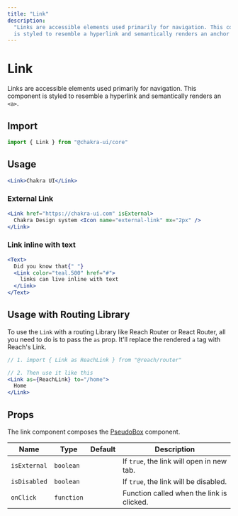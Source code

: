 ```yaml
---
title: "Link"
description:
  "Links are accessible elements used primarily for navigation. This component
  is styled to resemble a hyperlink and semantically renders an anchor tag."
---
```


# Link

Links are accessible elements used primarily for navigation. This component is
styled to resemble a hyperlink and semantically renders an `<a>`.

## Import

```js
import { Link } from "@chakra-ui/core"
```

## Usage

```jsx
<Link>Chakra UI</Link>
```

### External Link

```jsx
<Link href="https://chakra-ui.com" isExternal>
  Chakra Design system <Icon name="external-link" mx="2px" />
</Link>
```

### Link inline with text

```jsx
<Text>
  Did you know that{" "}
  <Link color="teal.500" href="#">
    links can live inline with text
  </Link>
</Text>
```

## Usage with Routing Library

To use the `Link` with a routing Library like Reach Router or React Router, all
you need to do is to pass the `as` prop. It'll replace the rendered `a` tag with
Reach's Link.

```jsx live=false
// 1. import { Link as ReachLink } from "@reach/router"

// 2. Then use it like this
<Link as={ReachLink} to="/home">
  Home
</Link>
```

## Props

The link component composes the [PseudoBox](/pseudobox) component.

| Name         | Type       | Default | Description                               |
| ------------ | ---------- | ------- | ----------------------------------------- |
| `isExternal` | `boolean`  |         | If `true`, the link will open in new tab. |
| `isDisabled` | `boolean`  |         | If `true`, the link will be disabled.     |
| `onClick`    | `function` |         | Function called when the link is clicked. |
